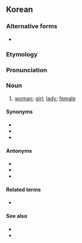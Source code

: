 ==Korean==

===Alternative forms===
* {{ko-l|녀자}} {{qualifier|North Korea}}

===Etymology===
{{ko-etym-Sino|女|female|子|offspring}}

===Pronunciation===
{{ko-IPA}}

===Noun===
{{ko-noun|hanja=女子}}

# [[woman]]; [[girl]]; [[lady]]; [[female]]

====Synonyms====
* {{ko-l|계집||woman; girl}}
* {{ko-l|아내||wife}}
* {{ko-l|여성||yeoseong|female|女性}}

====Antonyms====
* {{ko-l|사내||man; husband}}
* {{ko-l|남자||namja|man, male|男子}}
* {{ko-l|남성||namseong|male|男性}}

====Related terms====
* {{ko-l|남녀||men and women|男女}}

====See also====
* {{ko-l|어른||adult}}
* {{ko-l|아이||child}}